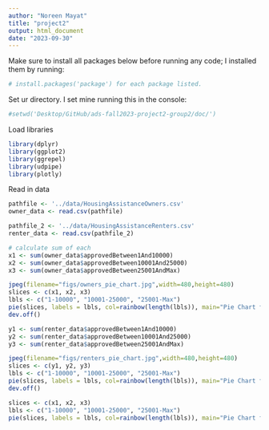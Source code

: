 ```yaml
---
author: "Noreen Mayat"
title: "project2"
output: html_document
date: "2023-09-30"
---
```


Make sure to install all packages below before running any code; I installed them by running: 
```r
# install.packages('package') for each package listed.
```

Set ur directory. I set mine running this in the console:
```r
#setwd('Desktop/GitHub/ads-fall2023-project2-group2/doc/')
```

Load libraries
```r
library(dplyr)
library(ggplot2)
library(ggrepel)
library(udpipe)
library(plotly)
```

Read in data
```r
pathfile <- '../data/HousingAssistanceOwners.csv'
owner_data <- read.csv(pathfile)

pathfile_2 <- '../data/HousingAssistanceRenters.csv'
renter_data <- read.csv(pathfile_2)
```

```r
# calculate sum of each 
x1 <- sum(owner_data$approvedBetween1And10000)
x2 <- sum(owner_data$approvedBetween10001And25000)
x3 <- sum(owner_data$approvedBetween25001AndMax)
```

```r
jpeg(filename="figs/owners_pie_chart.jpg",width=480,height=480)
slices <- c(x1, x2, x3)
lbls <- c("1-10000", "10001-25000", "25001-Max")
pie(slices, labels = lbls, col=rainbow(length(lbls)), main="Pie Chart for Owners Approved Amounts")
dev.off()
```

```r
y1 <- sum(renter_data$approvedBetween1And10000)
y2 <- sum(renter_data$approvedBetween10001And25000)
y3 <- sum(renter_data$approvedBetween25001AndMax)
```

```r
jpeg(filename="figs/renters_pie_chart.jpg",width=480,height=480)
slices <- c(y1, y2, y3)
lbls <- c("1-10000", "10001-25000", "25001-Max")
pie(slices, labels = lbls, col=rainbow(length(lbls)), main="Pie Chart for Renters Approved Amounts")
dev.off()
```


```r
slices <- c(x1, x2, x3)
lbls <- c("1-10000", "10001-25000", "25001-Max")
pie(slices, labels = lbls, col=rainbow(length(lbls)), main="Pie Chart for Owners Approved Amounts")
```




